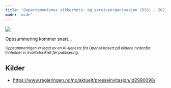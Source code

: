 ```yaml
---
title: 'Departementenes sikkerhets- og serviceorganisasjon (DSS) - 2023.06.??'
mode: 'wide'
---
```


<Frame>
<img src="/images/dss.png" noZoom/>
</Frame>

Oppsummering kommer snart...

<sup><i>Oppsummeringen er laget av en KI-tjeneste fra OpenAI basert på kildene nedenfor. Innholdet er kvalitetssikret før publisering.</i></sup>

## Kilder
- https://www.regjeringen.no/no/aktuelt/presseinvitasjon/id2990098/
